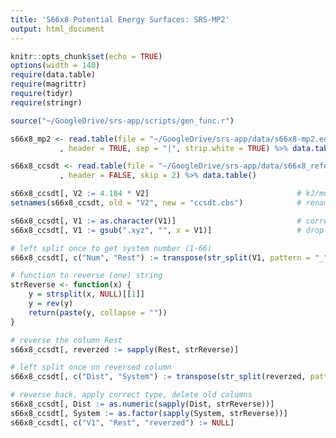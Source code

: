 ```yaml
---
title: 'S66x8 Potential Energy Surfaces: SRS-MP2'
output: html_document
---
```


```r
knitr::opts_chunk$set(echo = TRUE)
options(width = 140)
require(data.table)
require(magrittr)
require(tidyr)
require(stringr)

source("~/GoogleDrive/srs-app/scripts/gen_func.r")
```

```r
s66x8_mp2 <- read.table(file = "~/GoogleDrive/srs-app/data/s66x8-mp2.edat"
           , header = TRUE, sep = "|", strip.white = TRUE) %>% data.table()
```

```r
s66x8_ccsdt <- read.table(file = "~/GoogleDrive/srs-app/data/s66x8_reference.txt"
           , header = FALSE, skip = 2) %>% data.table()

s66x8_ccsdt[, V2 := 4.184 * V2]                                 # kJ/mol
setnames(s66x8_ccsdt, old = "V2", new = "ccsdt.cbs")            # rename

s66x8_ccsdt[, V1 := as.character(V1)]                           # correct type
s66x8_ccsdt[, V1 := gsub(".xyz", "", x = V1)]                   # drop .xyz ending

# left split once to get system number (1-66)
s66x8_ccsdt[, c("Num", "Rest") := transpose(str_split(V1, pattern = "_", n = 2))]

# function to reverse (one) string
strReverse <- function(x) {
    y = strsplit(x, NULL)[[1]]
    y = rev(y)
    return(paste(y, collapse = ""))
}

# reverse the column Rest
s66x8_ccsdt[, reverzed := sapply(Rest, strReverse)]

# left split once on reversed column
s66x8_ccsdt[, c("Dist", "System") := transpose(str_split(reverzed, pattern = "_", n = 2))]

# reverse back, apply correct type, delete old columns
s66x8_ccsdt[, Dist := as.numeric(sapply(Dist, strReverse))]
s66x8_ccsdt[, System := as.factor(sapply(System, strReverse))]
s66x8_ccsdt[, c("V1", "Rest", "reverzed") := NULL]



```


